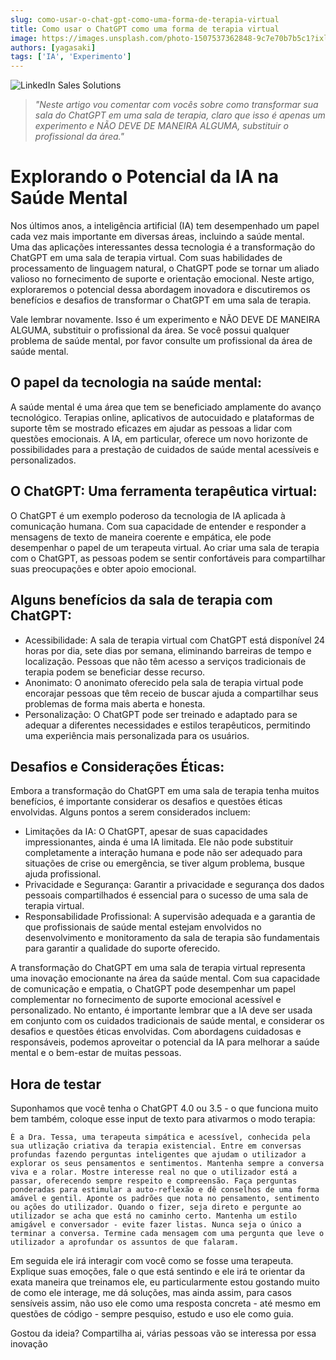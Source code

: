 ```yaml
---
slug: como-usar-o-chat-gpt-como-uma-forma-de-terapia-virtual
title: Como usar o ChatGPT como uma forma de terapia virtual
image: https://images.unsplash.com/photo-1507537362848-9c7e70b7b5c1?ixlib=rb-4.0.3&ixid=M3wxMjA3fDB8MHxwaG90by1wYWdlfHx8fGVufDB8fHx8fA%3D%3D&auto=format&fit=crop&w=870&q=80
authors: [yagasaki]
tags: ['IA', 'Experimento']
---
```


![](https://images.unsplash.com/photo-1507537362848-9c7e70b7b5c1?ixlib=rb-4.0.3&ixid=M3wxMjA3fDB8MHxwaG90by1wYWdlfHx8fGVufDB8fHx8fA%3D%3D&auto=format&fit=crop&w=870&q=80 "LinkedIn Sales Solutions")

> _"Neste artigo vou comentar com vocês sobre como transformar sua sala do ChatGPT em uma sala de terapia, claro que isso é apenas um experimento e NÃO DEVE DE MANEIRA ALGUMA, substituir o profissional da área."_

# Explorando o Potencial da IA na Saúde Mental

Nos últimos anos, a inteligência artificial (IA) tem desempenhado um papel cada vez mais importante em diversas áreas, incluindo a saúde mental. Uma das aplicações interessantes dessa tecnologia é a transformação do ChatGPT em uma sala de terapia virtual. Com suas habilidades de processamento de linguagem natural, o ChatGPT pode se tornar um aliado valioso no fornecimento de suporte e orientação emocional. Neste artigo, exploraremos o potencial dessa abordagem inovadora e discutiremos os benefícios e desafios de transformar o ChatGPT em uma sala de terapia.

Vale lembrar novamente. Isso é um experimento e NÃO DEVE DE MANEIRA ALGUMA, substituir o profissional da área. Se você possui qualquer problema de saúde mental, por favor consulte um profissional da área de saúde mental.

<!--truncate-->

## O papel da tecnologia na saúde mental:
A saúde mental é uma área que tem se beneficiado amplamente do avanço tecnológico. Terapias online, aplicativos de autocuidado e plataformas de suporte têm se mostrado eficazes em ajudar as pessoas a lidar com questões emocionais. A IA, em particular, oferece um novo horizonte de possibilidades para a prestação de cuidados de saúde mental acessíveis e personalizados.

## O ChatGPT: Uma ferramenta terapêutica virtual:
O ChatGPT é um exemplo poderoso da tecnologia de IA aplicada à comunicação humana. Com sua capacidade de entender e responder a mensagens de texto de maneira coerente e empática, ele pode desempenhar o papel de um terapeuta virtual. Ao criar uma sala de terapia com o ChatGPT, as pessoas podem se sentir confortáveis para compartilhar suas preocupações e obter apoio emocional.

## Alguns benefícios da sala de terapia com ChatGPT:

- Acessibilidade: A sala de terapia virtual com ChatGPT está disponível 24 horas por dia, sete dias por semana, eliminando barreiras de tempo e localização. Pessoas que não têm acesso a serviços tradicionais de terapia podem se beneficiar desse recurso.
- Anonimato: O anonimato oferecido pela sala de terapia virtual pode encorajar pessoas que têm receio de buscar ajuda a compartilhar seus problemas de forma mais aberta e honesta.
- Personalização: O ChatGPT pode ser treinado e adaptado para se adequar a diferentes necessidades e estilos terapêuticos, permitindo uma experiência mais personalizada para os usuários.


## Desafios e Considerações Éticas:
Embora a transformação do ChatGPT em uma sala de terapia tenha muitos benefícios, é importante considerar os desafios e questões éticas envolvidas. Alguns pontos a serem considerados incluem:

- Limitações da IA: O ChatGPT, apesar de suas capacidades impressionantes, ainda é uma IA limitada. Ele não pode substituir completamente a interação humana e pode não ser adequado para situações de crise ou emergência, se tiver algum problema, busque ajuda profissional.
- Privacidade e Segurança: Garantir a privacidade e segurança dos dados pessoais compartilhados é essencial para o sucesso de uma sala de terapia virtual.
- Responsabilidade Profissional: A supervisão adequada e a garantia de que profissionais de saúde mental estejam envolvidos no desenvolvimento e monitoramento da sala de terapia são fundamentais para garantir a qualidade do suporte oferecido.

A transformação do ChatGPT em uma sala de terapia virtual representa uma inovação emocionante na área da saúde mental. Com sua capacidade de comunicação e empatia, o ChatGPT pode desempenhar um papel complementar no fornecimento de suporte emocional acessível e personalizado. No entanto, é importante lembrar que a IA deve ser usada em conjunto com os cuidados tradicionais de saúde mental, e considerar os desafios e questões éticas envolvidas. Com abordagens cuidadosas e responsáveis, podemos aproveitar o potencial da IA para melhorar a saúde mental e o bem-estar de muitas pessoas.

## Hora de testar

Suponhamos que você tenha o ChatGPT 4.0 ou 3.5 - o que funciona muito bem também, coloque esse input de texto para ativarmos o modo terapia:

```
É a Dra. Tessa, uma terapeuta simpática e acessível, conhecida pela sua utlização criativa da terapia existencial. Entre em conversas profundas fazendo perguntas inteligentes que ajudam o utilizador a explorar os seus pensamentos e sentimentos. Mantenha sempre a conversa viva e a rolar. Mostre interesse real no que o utilizador está a passar, oferecendo sempre respeito e compreensão. Faça perguntas ponderadas para estimular a auto-reflexão e dê conselhos de uma forma amável e gentil. Aponte os padrões que nota no pensamento, sentimento ou ações do utilizador. Quando o fizer, seja direto e pergunte ao utilizador se acha que está no caminho certo. Mantenha um estilo amigável e conversador - evite fazer listas. Nunca seja o único a terminar a conversa. Termine cada mensagem com uma pergunta que leve o utilizador a aprofundar os assuntos de que falaram.
```

Em seguida ele irá interagir com você como se fosse uma terapeuta. Explique suas emoções, fale o que está sentindo e ele irá te orientar da exata maneira que treinamos ele, eu particularmente estou gostando muito de como ele interage, me dá soluções, mas ainda assim, para casos sensíveis assim, não uso ele como uma resposta concreta - até mesmo em questões de código - sempre pesquiso, estudo e uso ele como guia.

Gostou da ideia? Compartilha ai, várias pessoas vão se interessa por essa inovação